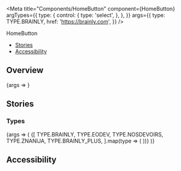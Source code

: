 
<Meta
  title="Components/HomeButton"
  component={HomeButton}
  argTypes={{
    type: {
      control: {
        type: 'select',
      },
    },
  }}
  args={{
    type: TYPE.BRAINLY,
    href: 'https://brainly.com',
  }}
/>

<PageHeader>HomeButton</PageHeader>

- [Stories](#stories)
- [Accessibility](#accessibility)

## Overview

<Canvas>
  <Story name="Default">{args => <HomeButton {...args} />}</Story>
</Canvas>

<ArgsTable story="Default" />

## Stories

### Types

<Canvas>
  <Story name="Types">
    {args => (
      <Flex wrap>
        {[
          TYPE.BRAINLY,
          TYPE.EODEV,
          TYPE.NOSDEVOIRS,
          TYPE.ZNANIJA,
          TYPE.BRAINLY_PLUS,
        ].map(type => (
          <StoryVariant width={200} label={`type - ${type}`} key={type}>
            <HomeButton {...args} type={type} />
          </StoryVariant>
        ))}
      </Flex>
    )}
  </Story>
</Canvas>

## Accessibility

<HomeButtonA11y />
